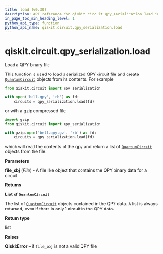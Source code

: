 ```yaml
---
title: load (v0.30)
description: API reference for qiskit.circuit.qpy_serialization.load in qiskit v0.30
in_page_toc_min_heading_level: 1
python_api_type: function
python_api_name: qiskit.circuit.qpy_serialization.load
---
```


<span id="qiskit-circuit-qpy-serialization-load" />

# qiskit.circuit.qpy\_serialization.load

<Function id="qiskit.circuit.qpy_serialization.load" isDedicatedPage={true} github="https://github.com/qiskit/qiskit/tree/stable/0.18/qiskit/circuit/qpy_serialization.py" signature="load(file_obj)">
  Load a QPY binary file

  This function is used to load a serialized QPY circuit file and create [`QuantumCircuit`](qiskit.circuit.QuantumCircuit "qiskit.circuit.QuantumCircuit") objects from its contents. For example:

  ```python
  from qiskit.circuit import qpy_serialization

  with open('bell.qpy', 'rb') as fd:
      circuits = qpy_serialization.load(fd)
  ```

  or with a gzip compressed file:

  ```python
  import gzip
  from qiskit.circuit import qpy_serialization

  with gzip.open('bell.qpy.gz', 'rb') as fd:
      circuits = qpy_serialization.load(fd)
  ```

  which will read the contents of the qpy and return a list of [`QuantumCircuit`](qiskit.circuit.QuantumCircuit "qiskit.circuit.QuantumCircuit") objects from the file.

  **Parameters**

  **file\_obj** (*File*) – A file like object that contains the QPY binary data for a circuit

  **Returns**

  **List of `QuantumCircuit`**

  The list of [`QuantumCircuit`](qiskit.circuit.QuantumCircuit "qiskit.circuit.QuantumCircuit") objects contained in the QPY data. A list is always returned, even if there is only 1 circuit in the QPY data.

  **Return type**

  list

  **Raises**

  **QiskitError** – if `file_obj` is not a valid QPY file
</Function>

